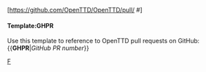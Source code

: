 <includeonly>[https://github.com/OpenTTD/OpenTTD/pull/{{{1}}} #{{{1}}}]</includeonly><noinclude>
{{en/Development/NewGRF/GHPR|7956}}
====Template:GHPR====
Use this template to reference to OpenTTD pull requests on GitHub:
<nowiki>{{</nowiki>'''GHPR'''|''GitHub PR number''<nowiki>}}</nowiki>
[[Category:en/Manual/Base Set/Link Templates|F]]</noinclude>